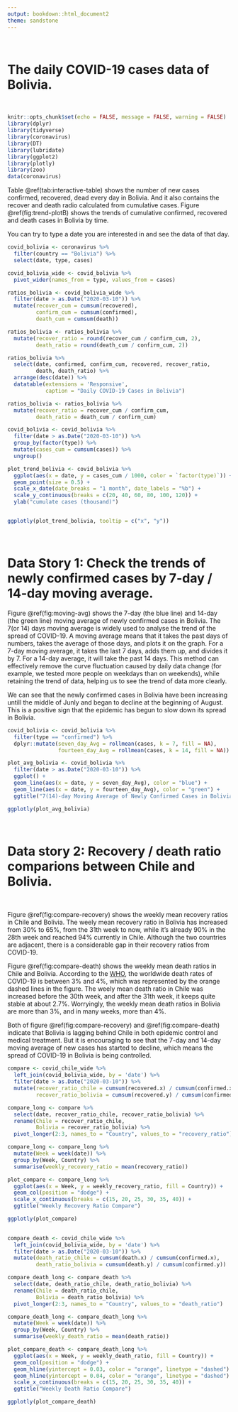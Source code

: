 ```yaml
---
output: bookdown::html_document2
theme: sandstone
---
```


\

# The daily COVID-19 cases data of Bolivia.

\

```r
knitr::opts_chunk$set(echo = FALSE, message = FALSE, warning = FALSE)
library(dplyr)
library(tidyverse)
library(coronavirus)
library(DT)
library(lubridate)
library(ggplot2)
library(plotly)
library(zoo)
data(coronavirus)
```

Table \@ref(tab:interactive-table) shows the number of new cases confirmed, recovered, dead every day in Bolivia. And it also contains the recover and death radio calculated from cumulative cases. Figure \@ref(fig:trend-plotB) shows the trends of cumulative confirmed, recovered and death cases in Bolivia by time.

You can try to type a date you are interested in and see the data of that day.

```r
covid_bolivia <- coronavirus %>% 
  filter(country == "Bolivia") %>% 
  select(date, type, cases)

covid_bolivia_wide <- covid_bolivia %>% 
  pivot_wider(names_from = type, values_from = cases) 

ratios_bolivia <- covid_bolivia_wide %>% 
  filter(date > as.Date("2020-03-10")) %>% 
  mutate(recover_cum = cumsum(recovered), 
         confirm_cum = cumsum(confirmed), 
         death_cum = cumsum(death))

ratios_bolivia <- ratios_bolivia %>% 
  mutate(recover_ratio = round(recover_cum / confirm_cum, 2), 
         death_ratio = round(death_cum / confirm_cum, 2))

ratios_bolivia %>% 
  select(date, confirmed, confirm_cum, recovered, recover_ratio, 
         death, death_ratio) %>% 
  arrange(desc(date)) %>% 
  datatable(extensions = 'Responsive', 
            caption = "Daily COVID-19 Cases in Bolivia")
```

```r
ratios_bolivia <- ratios_bolivia %>% 
  mutate(recover_ratio = recover_cum / confirm_cum, 
         death_ratio = death_cum / confirm_cum)
```

```r
covid_bolivia <- covid_bolivia %>% 
  filter(date > as.Date("2020-03-10")) %>% 
  group_by(factor(type)) %>% 
  mutate(cases_cum = cumsum(cases)) %>% 
  ungroup()

plot_trend_bolivia <- covid_bolivia %>% 
  ggplot(aes(x = date, y = cases_cum / 1000, color = `factor(type)`)) + 
  geom_point(size = 0.5) + 
  scale_x_date(date_breaks = "1 month", date_labels = "%b") + 
  scale_y_continuous(breaks = c(20, 40, 60, 80, 100, 120)) + 
  ylab("cumulate cases (thousand)")


ggplotly(plot_trend_bolivia, tooltip = c("x", "y"))
```


\


# Data Story 1: Check the trends of newly confirmed cases by 7-day / 14-day moving average.

Figure \@ref(fig:moving-avg) shows the 7-day (the blue line) and 14-day (the green line) moving average of newly confirmed cases in Bolivia. The 7(or 14) days moving average is widely used to analyse the trend of the spread of COVID-19. A moving average means that it takes the past days of numbers, takes the average of those days, and plots it on the graph. For a 7-day moving average, it takes the last 7 days, adds them up, and divides it by 7. For a 14-day average, it will take the past 14 days. This method can effectively remove the curve fluctuation caused by daily data change (for example, we tested more people on weekdays than on weekends), while retaining the trend of data, helping us to see the trend of data more clearly.

We can see that the newly confirmed cases in Bolivia have been increasing untill the middle of Junly and began to decline at the beginning of August. This is a positive sign that the epidemic has begun to slow down its spread in Bolivia.

```r
covid_bolivia <- covid_bolivia %>% 
  filter(type == "confirmed") %>% 
  dplyr::mutate(seven_day_Avg = rollmean(cases, k = 7, fill = NA), 
                fourteen_day_Avg = rollmean(cases, k = 14, fill = NA)) 

plot_avg_bolivia <- covid_bolivia %>% 
  filter(date > as.Date("2020-03-10")) %>% 
  ggplot() + 
  geom_line(aes(x = date, y = seven_day_Avg), color = "blue") + 
  geom_line(aes(x = date, y = fourteen_day_Avg), color = "green") + 
  ggtitle("7(14)-day Moving Average of Newly Confirmed Cases in Bolivia")

ggplotly(plot_avg_bolivia)
```


\


# Data story 2: Recovery / death ratio comparions between Chile and Bolivia.

\

Figure \@ref(fig:compare-recovery) shows the weekly mean recovery ratios in Chile and Bolivia. The weely mean recovery ratio in Bolivia has increased from 30% to 65%, from the 31th week to now, while it's already 90% in the 28th week and reached 94% currently in Chile. Although the two countries are adjacent, there is a considerable gap in their recovery ratios from COVID-19.

Figure \@ref(fig:compare-death) shows the weekly mean death ratios in Chile and Bolivia. According to the [WHO](https://www.who.int/docs/default-source/coronaviruse/situation-reports/20200306-sitrep-46-covid-19.pdf?sfvrsn=96b04adf_4), the worldwide death rates of COVID-19 is between 3% and 4%, which was represented by the orange dashed lines in the figure. The weely mean death ratio in Chile was increased before the 30th week, and after the 31th week, it keeps quite stable at about 2.7%. Worryingly, the weekly mean death ratios in Bolivia are more than 3%, and in many weeks, more than 4%.

Both of figure \@ref(fig:compare-recovery) and \@ref(fig:compare-death) indicate that Bolivia is lagging behind Chile in both epidemic control and medical treatment. But it is encouraging to see that the 7-day and 14-day moving average of new cases has started to decline, which means the spread of COVID-19 in Bolivia is being controlled.

```r
compare <- covid_chile_wide %>% 
  left_join(covid_bolivia_wide, by = 'date') %>% 
  filter(date > as.Date("2020-03-10")) %>% 
  mutate(recover_ratio_chile = cumsum(recovered.x) / cumsum(confirmed.x), 
         recover_ratio_bolivia = cumsum(recovered.y) / cumsum(confirmed.y))

compare_long <- compare %>% 
  select(date, recover_ratio_chile, recover_ratio_bolivia) %>% 
  rename(Chile = recover_ratio_chile, 
         Bolivia = recover_ratio_bolivia) %>% 
  pivot_longer(2:3, names_to = "Country", values_to = "recovery_ratio")

compare_long <- compare_long %>% 
  mutate(Week = week(date)) %>% 
  group_by(Week, Country) %>% 
  summarise(weekly_recovery_ratio = mean(recovery_ratio)) 

plot_compare <- compare_long %>% 
  ggplot(aes(x = Week, y = weekly_recovery_ratio, fill = Country)) + 
  geom_col(position = "dodge") + 
  scale_x_continuous(breaks = c(15, 20, 25, 30, 35, 40)) + 
  ggtitle("Weekly Recovery Ratio Compare")

ggplotly(plot_compare)
  
```


```r
compare_death <- covid_chile_wide %>% 
  left_join(covid_bolivia_wide, by = 'date') %>% 
  filter(date > as.Date("2020-03-10")) %>% 
  mutate(death_ratio_chile = cumsum(death.x) / cumsum(confirmed.x), 
         death_ratio_bolivia = cumsum(death.y) / cumsum(confirmed.y))

compare_death_long <- compare_death %>% 
  select(date, death_ratio_chile, death_ratio_bolivia) %>% 
  rename(Chile = death_ratio_chile, 
         Bolivia = death_ratio_bolivia) %>% 
  pivot_longer(2:3, names_to = "Country", values_to = "death_ratio")

compare_death_long <- compare_death_long %>% 
  mutate(Week = week(date)) %>% 
  group_by(Week, Country) %>% 
  summarise(weekly_death_ratio = mean(death_ratio)) 

plot_compare_death <- compare_death_long %>% 
  ggplot(aes(x = Week, y = weekly_death_ratio, fill = Country)) + 
  geom_col(position = "dodge") + 
  geom_hline(yintercept = 0.03, color = "orange", linetype = "dashed") + 
  geom_hline(yintercept = 0.04, color = "orange", linetype = "dashed") + 
  scale_x_continuous(breaks = c(15, 20, 25, 30, 35, 40)) + 
  ggtitle("Weekly Death Ratio Compare")

ggplotly(plot_compare_death)
```





